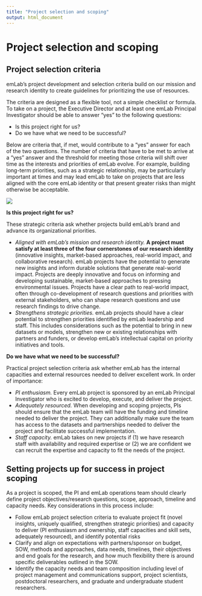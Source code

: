 ```yaml
---
title: "Project selection and scoping"
output: html_document
---
```


# Project selection and scoping

## Project selection criteria

emLab’s project development and selection criteria build on our mission and research identity to create guidelines for prioritizing the use of resources.

The criteria are designed as a flexible tool, not a simple checklist or formula. To take on a project, the Executive Director and at least one emLab Principal Investigator should be able to answer “yes” to the following questions: 

- Is this project right for us?
- Do we have what we need to be successful?

Below are criteria that, if met, would contribute to a “yes” answer for each of the two questions. The number of criteria that have to be met to arrive at a “yes” answer and the threshold for meeting those criteria will shift over time as the interests and priorities of emLab evolve. For example, building long-term priorities, such as a strategic relationship, may be particularly important at times and may lead emLab to take on projects that are less aligned with the core emLab identity or that present greater risks than might otherwise be acceptable. 

![](images/emlab_project_selection.png)

**Is this project right for us?**

These strategic criteria ask whether projects build emLab’s brand and advance its organizational priorities.

- *Aligned with emLab’s mission and research identity.* **A project must satisfy at least three of the four cornerstones of our research identity** (innovative insights, market-based approaches, real-world impact, and collaborative research). emLab projects have the potential to generate new insights and inform durable solutions that generate real-world impact. Projects are deeply innovative and focus on informing and developing sustainable, market-based approaches to pressing environmental issues. Projects have a clear path to real-world impact, often through co-development of research questions and priorities with external stakeholders, who can shape research questions and use research findings to drive change. 
- *Strengthens strategic priorities.* emLab projects should have a clear potential to strengthen priorities identified by emLab leadership and staff. This includes considerations such as the potential to bring in new datasets or models, strengthen new or existing relationships with partners and funders, or develop emLab’s intellectual capital on priority initiatives and tools. 

**Do we have what we need to be successful?**

Practical project selection criteria ask whether emLab has the internal capacities and external resources needed to deliver excellent work. In order of importance: 

- *PI enthusiasm.* Every emLab project is sponsored by an emLab Principal Investigator who is excited to develop, execute, and deliver the project. 
- *Adequately resourced.* When developing and scoping projects, PIs should ensure that the emLab team will have the funding and timeline needed to deliver the project. They can additionally make sure the team has access to the datasets and partnerships needed to deliver the project and facilitate successful implementation. 
- *Staff capacity.* emLab takes on new projects if (1) we have research staff with availability and required expertise or (2) we are confident we can recruit the expertise and capacity to fit the needs of the project. 

## Setting projects up for success in project scoping

As a project is scoped, the PI and emLab operations team should clearly define project objectives/research questions, scope, approach, timeline and capacity needs. Key considerations in this process include:

- Follow emLab project selection criteria to evaluate project fit (novel insights, uniquely qualified, strengthen strategic priorities) and capacity to deliver (PI enthusiasm and ownership, staff capacities and skill sets, adequately resourced), and identify potential risks
- Clarify and align on expectations with partners/sponsor on budget, SOW, methods and approaches, data needs, timelines, their objectives and end goals for the research, and how much flexibility there is around specific deliverables outlined in the SOW.
- Identify the capacity needs and team composition including level of project management and communications support, project scientists, postdoctoral researchers, and graduate and undergraduate student researchers.